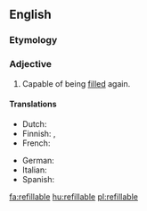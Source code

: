==English==

===Etymology===
{{suffix|refill|able|lang=en}}

===Adjective===
{{en-adj|-}}

# Capable of being [[fill]]ed again.

====Translations====
{{trans-top|capable of being refilled}}
* Dutch: {{t|nl|navulbaar}}
* Finnish: {{t|fi|täytettävä}}, {{t|fi|[[uudelleen]] täytettävä}}
* French: {{t+|fr|rechargeable}}
{{trans-mid}}
* German: {{t|de|nachfüllbar}}
* Italian: {{t+|it|ricaricabile}}
* Spanish: {{t+|es|recargable}}
{{trans-bottom}}

[[fa:refillable]]
[[hu:refillable]]
[[pl:refillable]]